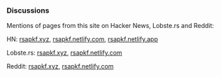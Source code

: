 
<Head title="Discussions" />

### Discussions

Mentions of pages from this site on Hacker News, Lobste.rs and Reddit:

HN: [rsapkf.xyz](https://news.ycombinator.com/from?site=rsapkf.xyz), [rsapkf.netlify.com](https://news.ycombinator.com/from?site=rsapkf.netlify.com), [rsapkf.netlify.app](https://news.ycombinator.com/from?site=rsapkf.netlify.app)

Lobste.rs: [rsapkf.xyz](https://lobste.rs/domain/rsapkf.xyz), [rsapkf.netlify.com](https://lobste.rs/domain/rsapkf.netlify.com)

Reddit: [rsapkf.xyz](https://reddit.com/domain/rsapkf.xyz), [rsapkf.netlify.com](https://reddit.com/domain/rsapkf.netlify.com)